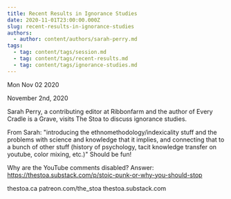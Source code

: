 ```yaml
---
title: Recent Results in Ignorance Studies
date: 2020-11-01T23:00:00.000Z
slug: recent-results-in-ignorance-studies
authors:
  - author: content/authors/sarah-perry.md
tags:
  - tag: content/tags/session.md
  - tag: content/tags/recent-results.md
  - tag: content/tags/ignorance-studies.md
---
```






Mon Nov 02 2020

November 2nd, 2020

Sarah Perry, a contributing editor at Ribbonfarm and the author of Every Cradle is a Grave, visits The Stoa to discuss ignorance studies.

From Sarah: "introducing the ethnomethodology/indexicality stuff and the problems with science and knowledge that it implies, and connecting that to a bunch of other stuff (history of psychology, tacit knowledge transfer on youtube, color mixing, etc.)"
Should be fun!

Why are the YouTube comments disabled? Answer: https://thestoa.substack.com/p/stoic-punk-or-why-you-should-stop

thestoa.ca
patreon.com/the_stoa
thestoa.substack.com


